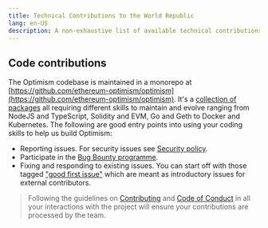 ```yaml
---
title: Technical Contributions to the World Republic
lang: en-US
description: A non-exhaustive list of available technical contributions within the World Republic.
---
```


## Code contributions

The Optimism codebase is maintained in a monorepo at [https://github.com/ethereum-optimism/optimism](https://github.com/ethereum-optimism/optimism). It's a [collection of packages](https://github.com/ethereum-optimism/optimism#directory-structure) all requiring different skills to maintain and evolve ranging from NodeJS and TypeScript, Solidity and EVM, Go and Geth to Docker and Kubernetes. The following are good entry points into using your coding skills to help us build Optimism:

- Reporting issues. For security issues see [Security policy](https://github.com/ethereum-optimism/.github/blob/master/SECURITY.md).
- Participate in the [Bug Bounty programme](https://immunefi.com/bounty/optimism/).
- Fixing and responding to existing issues. You can start off with those tagged ["good first issue"](https://github.com/ethereum-optimism/optimism/contribute) which are meant as introductory issues for external contributors.


> Following the guidelines on [Contributing](https://github.com/ethereum-optimism/optimism/blob/master/CONTRIBUTING.md) and [Code of Conduct](https://github.com/ethereum-optimism/.github/blob/master/CODE_OF_CONDUCT.md) in all your interactions with the project will ensure your contributions are processed by the team.
